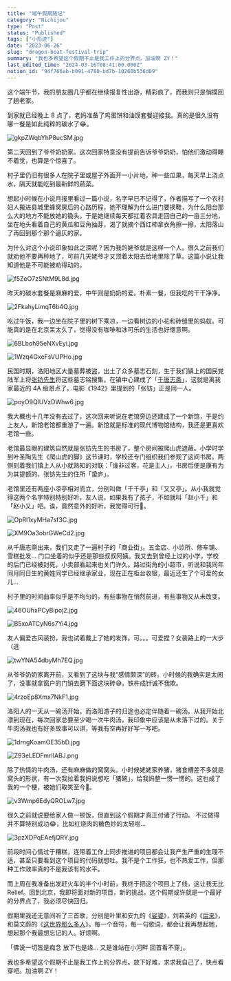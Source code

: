 ```yaml
---
title: "端午假期随记"
category: "Nichijou"
type: "Post"
status: "Published"
tags: ["小形迹"]
date: "2023-06-26"
slug: "dragon-boat-festival-trip"
summary: "我也多希望这个假期不止是我工作上的分界点。加油啊 ZY！"
last_edited_time: "2024-03-16T08:41:00.000Z"
notion_id: "94f766ab-b091-4780-bd7b-10260b536d09"
---
```



这个端午节，我的朋友圈几乎都在继续报复性出游，精彩疯了，而我则只是悄摸回了趟老家。


到家就已经晚上 8 点了，老妈准备了鸡蛋饼和油馍套餐迎接我。真的是很久没有哪一餐是如此纯粹的碳水了😂。


![gkpZWqbYhP8ucSM.jpg](https://cdn.sa.net/2024/03/16/gkpZWqbYhP8ucSM.jpg)


第二天回到了爷爷奶奶家。这次回家特意没有提前告诉爷爷奶奶，怕他们激动得睡不着觉，也算是个惊喜了。


村子里仍旧有很多人在院子里或屋子外面开一小片地，种一些瓜果，每天早上浇点水，隔天就能吃到最新鲜的蔬菜。


想起小时候在小说月报里看过一篇小说，名字早已不记得了，作者描写了一个农村妇人搬进县城里蜂窝房后的心路历程，她不理解为什么进门要换鞋，为什么阳台那么大的地方不能放她的锄头。于是她继续每天都扛着农具走回自己的一亩三分地，坐在地头看着自己的黄瓜和豆角抽芽，渴了就摘个西红柿拿衣角擦一擦，太阳落山了再回到那个那个逼仄的家。


为什么对这个小说印象如此之深呢？因为我的姥爷就是这样一个人。很久之前我们就劝他不要再种地了，可前几天姥爷才又顶着太阳去给地里除了草。这篇小说让我知道他是不可能被劝得动的。


![f5ZeO7zSNtM9L8d.jpg](https://cdn.sa.net/2024/03/16/f5ZeO7zSNtM9L8d.jpg)


昨天的碳水套餐是麻麻的爱，中午则是奶奶的爱。朴素一餐，但我吃的干干净净。


![2FkahyLimqT6b4Q.jpg](https://cdn.sa.net/2024/03/16/2FkahyLimqT6b4Q.jpg)


吃过午饭，我一边坐在院子里的树下乘凉，一边看树边的小花和砖缝里的蚂蚁。可能真的是在北京呆太久了，觉得没有咖啡和冰可乐的生活也好惬意啊。


![6BLboh95eNXvEyi.jpg](https://cdn.sa.net/2024/03/16/6BLboh95eNXvEyi.jpg)


![1Wzq4GxeFsVUPHo.jpg](https://cdn.sa.net/2024/03/16/1Wzq4GxeFsVUPHo.jpg)


民国时期，洛阳地区大量墓葬被盗，出土了众多墓志石刻，生于我们镇上的国民党陆军上将[张钫先生](https://zh.wikipedia.org/wiki/%E5%BC%B5%E9%88%81)将这些墓志铭搜集，在镇中心建成了「[千唐志斋](https://baike.baidu.com/item/%E5%8D%83%E5%94%90%E5%BF%97%E6%96%8B%E7%9F%B3%E5%88%BB/6197826)」，这就是离我家最近的 4A 级景点了。电影《1942》里提到的「张钫」正是同一人。


![poyO9QlUVzDWhw6.jpg](https://cdn.sa.net/2024/03/16/poyO9QlUVzDWhw6.jpg)


我大概也十几年没有去过了，这次回来听说在老馆旁边还建成了一个新馆，于是约上友人，新馆老馆都重游了一遍。新馆就是标准的现代博物馆结构，我还是更喜欢老馆一些。


老馆最显眼的建筑自然就是张钫先生的书房了，整个房间被爬山虎遮蔽。小学时学到叶圣陶先生《爬山虎的脚》这节课时，学校还专门组织我们参观了这间书房。两侧刻着我们镇上人从小就熟知的对联：「谁非过客，花是主人」，书房后便是康有为为其提额的，张钫先生的住所「蛰庐」。


老馆里还有两座小凉亭相对而立，分别叫做「千千亭」和「又又亭」。从小我就觉得这两个名字特别特别好听，友人说，如果我有了孩子，不如就叫「赵小千」和「赵小又」吧。诶，竟然意外的好听，我觉得可行🤣。


![OpRl1xyMHa7sf3C.jpg](https://cdn.sa.net/2024/03/16/OpRl1xyMHa7sf3C.jpg)


![XM9Oa3obrGWeCd2.jpg](https://cdn.sa.net/2024/03/16/XM9Oa3obrGWeCd2.jpg)


从千唐志斋出来，我们又走了一遍村子的「商业街」。五金店、小诊所、修车铺、雪糕批发… 门口坐着的似乎还是那些叔叔阿姨。我又去到曾经上过的小学，学校的后门已经被封死，小卖部看起来也关门许久。路过街角的小超市，听说和我同年同月同日生的黄姓同学已经继承家业，现在正在柜台收银，最近还生了个可爱的女儿…


村子里的时间曲率似乎是不均匀的，有些事物在悄然前进，有些事物又从未改变。


![46OUhxPCyBipoj2.jpg](https://cdn.sa.net/2024/03/16/46OUhxPCyBipoj2.jpg)


![B5xoATCyN6s7Yi4.jpg](https://cdn.sa.net/2024/03/16/B5xoATCyN6s7Yi4.jpg)


友人偏爱古风装扮，我也试着戴上了她的发饰。可。。。可爱捏？女装路上的一大步（逃


![twYNA54dbyMh7EQ.jpg](https://cdn.sa.net/2024/03/16/twYNA54dbyMh7EQ.jpg)


从爷爷奶奶家离开前，又看到了这块与我“感情颇深”的砖。小时候的我确实是太闲了，没事就拿窗户的门销去磨下面这块砖😅。铁杵成针诚不我欺。


![4rzoEp8Xmx7NkF1.jpg](https://cdn.sa.net/2024/03/16/4rzoEp8Xmx7NkF1.jpg)


洛阳人的一天从一碗汤开始，而洛阳游子的归途也必定伴随着一碗汤。从我开始北漂到现在，每次回家总要至少喝一次牛肉汤，我印象中应该是从未落下过的。关于牛肉汤我也有好多故事可以讲，等我有空再好好写一写吧。


![1drngKoamOE35bD.jpg](https://cdn.sa.net/2024/03/16/1drngKoamOE35bD.jpg)


![Z93eLEDFmrIlABJ.png](https://cdn.sa.net/2024/03/16/Z93eLEDFmrIlABJ.png)


除了热情的牛肉汤，还有麻麻做的窝窝头。小时候姥姥家养猪，猪食槽差不多就是窝头的形状，有一次我拉着我妈说想吃「猪碗」，给我妈整一愣一愣的。这也成了我的一个梗，被她们取笑至今🤣。


![v3Wmp6EdyQROLw7.jpg](https://cdn.sa.net/2024/03/16/v3Wmp6EdyQROLw7.jpg)


很久之前就说要给家人做一顿饭，但直到这个假期才真正付诸了行动。 不过做得并不算特别成功😂，比如红烧肉的糖色炒的太轻啦…


![3pzXDPqEAefjQRY.jpg](https://cdn.sa.net/2024/03/16/3pzXDPqEAefjQRY.jpg)


前段时间心情过于糟糕，连带着工作上同步推进的项目都会让我产生严重的生理不适，甚至只要看到这个项目的代码就想吐。我不是个工作狂，也不热爱工作，但那种工作效率真的不是我该有的水平。


而上周在我准备出发赶火车的半个小时前，我终于把这个项目上了线，这让我无比 Relief。回到北京，我即将面对新的项目，新的挑战，这个假期或许就是一个最好的分界点了，我必须尽快回归。


假期里我还无意间听了三首歌，分别是叶里和安九的《[娑婆](https://music.163.com/song?id=1321747745&userid=45403592)》，刘若英的《[后来](https://music.163.com/song?id=254574&userid=45403592)》，和莫文蔚的《[这世界那么多人](https://music.163.com/song?id=1842025914&userid=45403592)》。每一个音符，每一句歌词，都会让我再想起她，想起那个我最想忘记的人。好烦啊。


「佛说一切皆是痴念 放下也是缘… 又是谁站在小河畔 回首看不穿」。


我也多希望这个假期不止是我工作上的分界点。放下好难，求求我自己了，快点看穿吧。加油啊 ZY！

